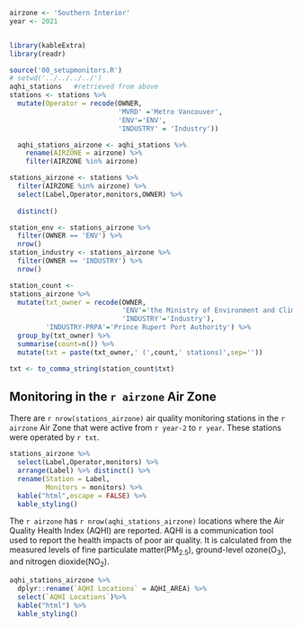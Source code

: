```r
airzone <- 'Southern Interior'
year <- 2021


library(kableExtra)
library(readr)

source('00_setupmonitors.R')
# setwd('../../../../')
aqhi_stations   #retrieved from above
stations <- stations %>%
  mutate(Operator = recode(OWNER,
                           'MVRD' ='Metro Vancouver',
                           'ENV'='ENV',
                           'INDUSTRY' = 'Industry'))

  aqhi_stations_airzone <- aqhi_stations %>%
    rename(AIRZONE = airzone) %>%
    filter(AIRZONE %in% airzone)

stations_airzone <- stations %>%
  filter(AIRZONE %in% airzone) %>%
  select(Label,Operator,monitors,OWNER) %>%
  
  distinct()

station_env <- stations_airzone %>%
  filter(OWNER == 'ENV') %>%
  nrow()
station_industry <- stations_airzone %>%
  filter(OWNER == 'INDUSTRY') %>%
  nrow()

station_count <-
stations_airzone %>%
  mutate(txt_owner = recode(OWNER,
                            'ENV'='the Ministry of Environment and Climate Change Strategy (ENV)',
                            'INDUSTRY'='Industry'),
         'INDUSTRY-PRPA'='Prince Rupert Port Authority') %>%
  group_by(txt_owner) %>%
  summarise(count=n()) %>%
  mutate(txt = paste(txt_owner,' (',count,' stations)',sep=''))

txt <- to_comma_string(station_count$txt)
```

## Monitoring in the `r airzone` Air Zone

There are `r nrow(stations_airzone)` air quality monitoring stations in the `r airzone` Air Zone that were active from `r year-2` to `r year`. These stations were operated by `r txt`. 

```r
stations_airzone %>%
  select(Label,Operator,monitors) %>%
  arrange(Label) %>% distinct() %>%
  rename(Station = Label,
         Monitors = monitors) %>%
  kable("html",escape = FALSE) %>%
  kable_styling() 
```



The `r airzone` has `r nrow(aqhi_stations_airzone)` locations where the Air Quality Health Index (AQHI) are reported. AQHI is a communication tool used to report the health impacts of poor air quality. It is calculated from the measured levels of fine particulate matter(PM<sub>2.5</sub>), ground-level ozone(O<sub>3</sub>), and nitrogen dioxide(NO<sub>2</sub>). 

```r
aqhi_stations_airzone %>%
  dplyr::rename(`AQHI Locations` = AQHI_AREA) %>%
  select(`AQHI Locations`)%>%
  kable("html") %>%
  kable_styling() 
```
